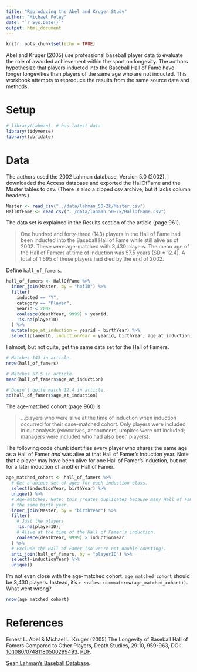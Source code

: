 ```yaml
---
title: "Reproducing the Abel and Kruger Study"
author: "Michael Foley"
date: "`r Sys.Date()`"
output: html_document
---
```


```r
knitr::opts_chunk$set(echo = TRUE)
```

Abel and Kruger (2005) use professional baseball player data to evaluate the role of awarded achievement within the sport on longevity. The authors hypothesize that players inducted into the Baseball Hall of Fame have longer longevities than players of the same age who are not inducted. This workbook attempts to reproduce the results from the same source data and methods.

# Setup

```r
# library(Lahman)  # has latest data
library(tidyverse)
library(lubridate)
```

# Data

The authors used the 2002 Lahman database, Version 5.0 (2002). I downloaded the Access database and exported the HallOfFame and the Master tables to csv. (There is also a zipped csv archive, but it lacks column headers.)

```r
Master <- read_csv("../data/lahman_50-2k/Master.csv")
HallOfFame <- read_csv("../data/lahman_50-2k/HallOfFame.csv")
```

The data set is explained in the Results section of the article (page 961).

> One hundred and forty-three (143) players in the Hall of Fame had been inducted into the Baseball Hall of Fame while still alive as of 2002. These were age-matched with 3,430 players. The mean age of the Hall of Famers at time of induction
was 57.5 years (SD $\pm$ 12.4). A total of 1,695 of these players had died by the end of 2002.

Define `hall_of_famers`.

```r
hall_of_famers <- HallOfFame %>% 
  inner_join(Master, by = "hofID") %>%
  filter(
    inducted == "Y",
    category == "Player",
    yearid < 2002,
    coalesce(deathYear, 9999) > yearid,
    !is.na(playerID)
  ) %>% 
  mutate(age_at_induction = yearid - birthYear) %>%
  select(playerID, inductionYear = yearid, birthYear, age_at_induction)
```

I almost, but not quite, get the same data set for the Hall of Famers.

```r
# Matches 143 in article.
nrow(hall_of_famers)

# Matches 57.5 in article.
mean(hall_of_famers$age_at_induction)

# Doesn't quite match 12.4 in article.
sd(hall_of_famers$age_at_induction)
```

The age-matched cohort (page 960) is 

> ...players who were alive at the time of induction when induction occurred for their case-matched cohort. Only players were included in our analysis (executives, announcers, umpires were not included; managers were included who had also been players).

The following code chunk identifies every player who shares the same age as a Hall of Famer _and_ was alive at that Hall of Famer's induction year. Note that a player may have been alive for one Hall of Famer's induction, but not for a later induction of another Hall of Famer. 

```r
age_matched_cohort <- hall_of_famers %>%
  # Get a unique set of ages for each induction class.
  select(inductionYear, birthYear) %>%
  unique() %>%
  # Age-matches. Note: this creates duplicates because many Hall of Famers share
  # the same birth year.
  inner_join(Master, by = "birthYear") %>%
  filter(
    # Just the players
    !is.na(playerID),
    # Alive at the time of the Hall of Famer's induction.
    coalesce(deathYear, 9999) > inductionYear
  ) %>%
  # Exclude the Hall of Famer (so we're not double-counting).
  anti_join(hall_of_famers, by = "playerID") %>%
  select(-inductionYear) %>%
  unique()
```

I'm not even close with the age-matched cohort. `age_matched_cohort` should be 3,430 players. Instead, it's `r scales::comma(nrow(age_matched_cohort))`. What went wrong?

```r
nrow(age_matched_cohort)
```

# References

Ernest L. Abel & Michael L. Kruger (2005) The Longevity of Baseball Hall of Famers Compared to Other Players, Death Studies, 29:10, 959-963, DOI: [10.1080/07481180500299493](https://doi.org/10.1080/07481180500299493). [PDF](http://www.med.mcgill.ca/epidemiology/hanley/bios601/CandHchapter06/baseball_players.pdf).

[Sean Lahman's Baseball Database](https://www.seanlahman.com/baseball-archive/statistics/).
